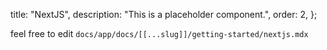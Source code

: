   title: "NextJS",
  description: "This is a placeholder component.",
  order: 2,
};

feel free to edit `docs/app/docs/[[...slug]]/getting-started/nextjs.mdx`